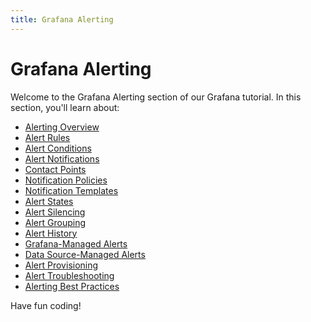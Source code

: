 ```yaml
---
title: Grafana Alerting
---
```


# Grafana Alerting

Welcome to the Grafana Alerting section of our Grafana tutorial. In this section, you'll learn about:

- [Alerting Overview](./0-alerting-overview.mdx)
- [Alert Rules](./1-alert-rules.mdx)
- [Alert Conditions](./2-alert-conditions.mdx)
- [Alert Notifications](./3-alert-notifications.mdx)
- [Contact Points](./4-contact-points.mdx)
- [Notification Policies](./5-notification-policies.mdx)
- [Notification Templates](./6-notification-templates.mdx)
- [Alert States](./7-alert-states.mdx)
- [Alert Silencing](./8-alert-silencing.mdx)
- [Alert Grouping](./9-alert-grouping.mdx)
- [Alert History](./10-alert-history.mdx)
- [Grafana-Managed Alerts](./11-grafana-managed-alerts.mdx)
- [Data Source-Managed Alerts](./12-data-source-managed-alerts.mdx)
- [Alert Provisioning](./13-alert-provisioning.mdx)
- [Alert Troubleshooting](./14-alert-troubleshooting.mdx)
- [Alerting Best Practices](./15-alerting-best-practices.mdx)

Have fun coding!